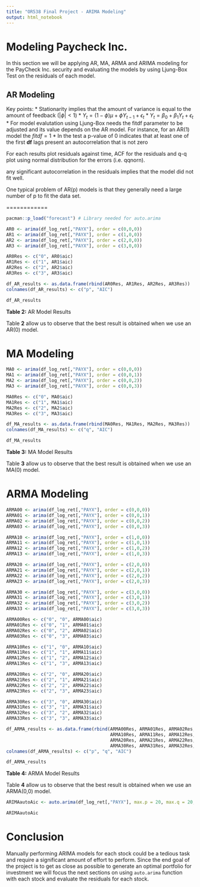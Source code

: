 ```yaml
---
title: "OR538 Final Project - ARIMA Modeling"
output: html_notebook
---
```


# Modeling Paycheck Inc.

In this section we will be applying AR, MA, ARMA and ARIMA modeling for the PayCheck Inc. security and evaluating the models by using Ljung-Box Test on the residuals of each model.

## AR Modeling
Key points:
* Stationarity implies that the amount of variance is equal to the amount of feedback ($|\phi|<1$)
* $Y_t=(1-\phi)\mu+\phi{Y_{t-1}}+\epsilon_t$
* $Y_t=\beta_0+\beta_1{Y_t}+\epsilon_t$
* For model evalutation using Ljung-Box needs the fitdf parameter to be adjusted and its value depends on the AR model. For instance, for an AR(1) model the $fitdf=1$
* In the test a p-value of 0 indicates that at least one of the first **df** lags present an autocorrelation that is not zero

For each results plot residuals against time, ACF for the residuals and q-q plot using normal distribution for the errors (i.e. qqnorn).

any significant autocorrelation in the residuals implies that the model did not fit well.

One typical problem of AR(p) models is that they generally need a large number of p to fit the data set.

============


```r
pacman::p_load("forecast") # Library needed for auto.arima

AR0 <- arima(df_log_ret[,"PAYX"], order = c(0,0,0))
AR1 <- arima(df_log_ret[,"PAYX"], order = c(1,0,0))
AR2 <- arima(df_log_ret[,"PAYX"], order = c(2,0,0))
AR3 <- arima(df_log_ret[,"PAYX"], order = c(3,0,0))

AR0Res <- c("0", AR0$aic)
AR1Res <- c("1", AR1$aic)
AR2Res <- c("2", AR2$aic)
AR3Res <- c("3", AR3$aic)

df_AR_results <- as.data.frame(rbind(AR0Res, AR1Res, AR2Res, AR3Res))
colnames(df_AR_results) <- c("p", "AIC")

df_AR_results
```
**Table 2:** AR Model Results
 
Table **2** allow us to observe that the best result is obtained when we use an AR(0) model.

# MA Modeling

```r
MA0 <- arima(df_log_ret[,"PAYX"], order = c(0,0,0))
MA1 <- arima(df_log_ret[,"PAYX"], order = c(0,0,1))
MA2 <- arima(df_log_ret[,"PAYX"], order = c(0,0,2))
MA3 <- arima(df_log_ret[,"PAYX"], order = c(0,0,3))

MA0Res <- c("0", MA0$aic)
MA1Res <- c("1", MA1$aic)
MA2Res <- c("2", MA2$aic)
MA3Res <- c("3", MA3$aic)

df_MA_results <- as.data.frame(rbind(MA0Res, MA1Res, MA2Res, MA3Res))
colnames(df_MA_results) <- c("q", "AIC")

df_MA_results
```
**Table 3:** MA Model Results
 
Table **3** allow us to observe that the best result is obtained when we use an MA(0) model.


# ARMA Modeling

```r
ARMA00 <- arima(df_log_ret[,"PAYX"], order = c(0,0,0))
ARMA01 <- arima(df_log_ret[,"PAYX"], order = c(0,0,1))
ARMA02 <- arima(df_log_ret[,"PAYX"], order = c(0,0,2))
ARMA03 <- arima(df_log_ret[,"PAYX"], order = c(0,0,3))

ARMA10 <- arima(df_log_ret[,"PAYX"], order = c(1,0,0))
ARMA11 <- arima(df_log_ret[,"PAYX"], order = c(1,0,1))
ARMA12 <- arima(df_log_ret[,"PAYX"], order = c(1,0,2))
ARMA13 <- arima(df_log_ret[,"PAYX"], order = c(1,0,3))

ARMA20 <- arima(df_log_ret[,"PAYX"], order = c(2,0,0))
ARMA21 <- arima(df_log_ret[,"PAYX"], order = c(2,0,1))
ARMA22 <- arima(df_log_ret[,"PAYX"], order = c(2,0,2))
ARMA23 <- arima(df_log_ret[,"PAYX"], order = c(2,0,3))

ARMA30 <- arima(df_log_ret[,"PAYX"], order = c(3,0,0))
ARMA31 <- arima(df_log_ret[,"PAYX"], order = c(3,0,1))
ARMA32 <- arima(df_log_ret[,"PAYX"], order = c(3,0,2))
ARMA33 <- arima(df_log_ret[,"PAYX"], order = c(3,0,3))

ARMA00Res <- c("0", "0", ARMA00$aic)
ARMA01Res <- c("0", "1", ARMA01$aic)
ARMA02Res <- c("0", "2", ARMA02$aic)
ARMA03Res <- c("0", "3", ARMA03$aic)

ARMA10Res <- c("1", "0", ARMA10$aic)
ARMA11Res <- c("1", "1", ARMA11$aic)
ARMA12Res <- c("1", "2", ARMA12$aic)
ARMA13Res <- c("1", "3", ARMA13$aic)

ARMA20Res <- c("2", "0", ARMA20$aic)
ARMA21Res <- c("2", "1", ARMA21$aic)
ARMA22Res <- c("2", "2", ARMA22$aic)
ARMA23Res <- c("2", "3", ARMA23$aic)

ARMA30Res <- c("3", "0", ARMA30$aic)
ARMA31Res <- c("3", "1", ARMA31$aic)
ARMA32Res <- c("3", "2", ARMA32$aic)
ARMA33Res <- c("3", "3", ARMA33$aic)

df_ARMA_results <- as.data.frame(rbind(ARMA00Res, ARMA01Res, ARMA02Res, ARMA03Res,
                                       ARMA10Res, ARMA11Res, ARMA12Res, ARMA13Res,
                                       ARMA20Res, ARMA21Res, ARMA22Res, ARMA23Res,
                                       ARMA30Res, ARMA31Res, ARMA32Res, ARMA33Res))
colnames(df_ARMA_results) <- c("p", "q", "AIC")

df_ARMA_results
```
**Table 4:** ARMA Model Results
 
Table **4** allow us to observe that the best result is obtained when we use an ARMA(0,0) model.

```r
ARIMAautoAic <- auto.arima(df_log_ret[,"PAYX"], max.p = 20, max.q = 20, max.d = 20, ic = "aic")

ARIMAautoAic
```

# Conclusion
Manually performing ARIMA models for each stock could be a tedious task and require a significant amount of effort to perform. Since the end goal of the project is to get as close as possible to generate an optimal portfolio for investment we will focus the next sections on using `auto.arima` function with each stock and evaluate the residuals for each stock.
